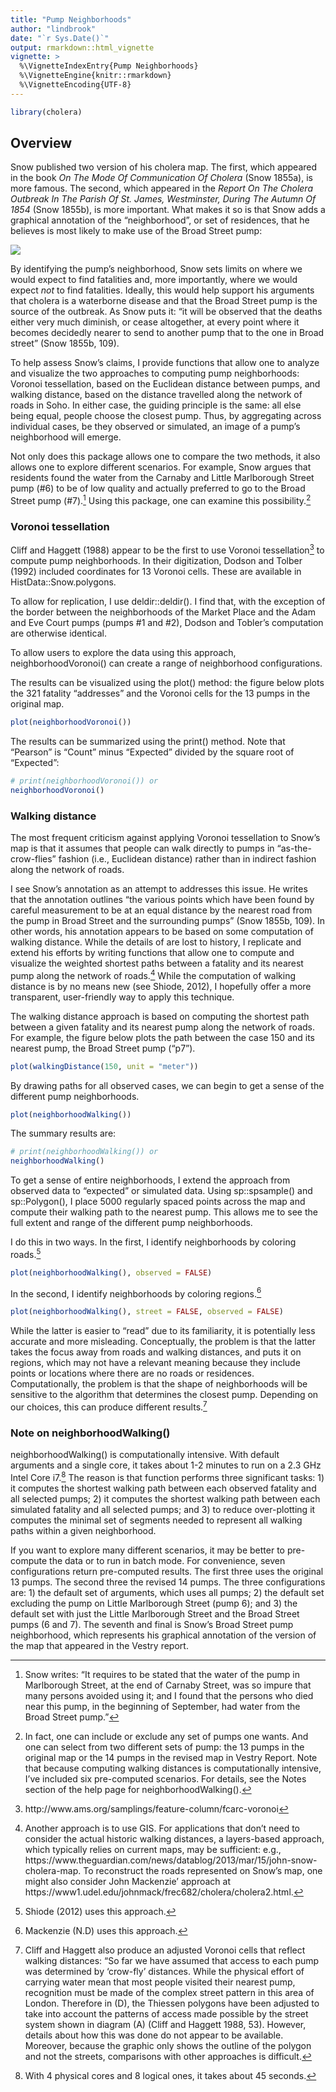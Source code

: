 ```yaml
---
title: "Pump Neighborhoods"
author: "lindbrook"
date: "`r Sys.Date()`"
output: rmarkdown::html_vignette
vignette: >
  %\VignetteIndexEntry{Pump Neighborhoods}
  %\VignetteEngine{knitr::rmarkdown}
  %\VignetteEncoding{UTF-8}
---
```


```r
library(cholera)
```

## Overview

Snow published two version of his cholera map. The first, which appeared in the book _On The Mode Of Communication Of Cholera_ (Snow 1855a), is more famous. The second, which appeared in the _Report On The Cholera Outbreak In The Parish Of St. James, Westminster, During The Autumn Of 1854_ (Snow 1855b), is more important. What makes it so is that Snow adds a graphical annotation of the "neighborhood", or set of residences, that he believes is most likely to make use of the Broad Street pump:

![](fig12-6.png)

By identifying the pump's neighborhood, Snow sets limits on where we would expect to find fatalities and, more importantly, where we would expect  _not_  to find fatalities. Ideally, this would help support his arguments that cholera is a waterborne disease and that the Broad Street pump is the source of the outbreak. As Snow puts it: "it will be observed that the deaths either very much diminish, or cease altogether, at every point where it becomes decidedly nearer to send to another pump that to the one in Broad street" (Snow 1855b, 109).

To help assess Snow's claims, I provide functions that allow one to analyze and visualize the two approaches to computing pump neighborhoods: Voronoi tessellation, based on the Euclidean distance between pumps, and walking distance, based on the distance travelled along the network of roads in Soho. In either case, the guiding principle is the same: all else being equal, people choose the closest pump. Thus, by aggregating across individual cases, be they observed or simulated, an image of a pump's neighborhood will emerge.

Not only does this package allows one to compare the two methods, it also allows one to explore different scenarios. For example, Snow argues that residents found the water from the Carnaby and Little Marlborough Street pump (#6) to be of low quality and actually preferred to go to the Broad Street pump (#7).^[Snow writes: "It requires to be stated that the water of the pump in Marlborough Street, at the end of Carnaby Street, was so impure that many persons avoided using it; and I found that the persons who died near this pump, in the beginning of September, had water from the Broad Street pump."] Using this package, one can examine this possibility.^[In fact, one can include or exclude any set of pumps one wants. And one can select from two different sets of pump: the 13 pumps in the original map or the 14 pumps in the revised map in Vestry Report. Note that because computing walking distances is computationally intensive, I've included six pre-computed scenarios. For details, see the Notes section of the help page for neighborhoodWalking().]

### Voronoi tessellation

Cliff and Haggett (1988) appear to be the first to use Voronoi tessellation^[http://www.ams.org/samplings/feature-column/fcarc-voronoi] to compute pump neighborhoods. In their digitization, Dodson and Tolber (1992) included coordinates for 13 Voronoi cells. These are available in HistData::Snow.polygons.

To allow for replication, I use deldir::deldir(). I find that, with the exception of the border between the neighborhoods of the Market Place and the Adam and Eve Court pumps (pumps #1 and #2), Dodson and Tobler's computation are otherwise identical.

To allow users to explore the data using this approach, neighborhoodVoronoi() can create a range of neighborhood configurations.

The results can be visualized using the plot() method: the figure below plots the 321 fatality "addresses" and the Voronoi cells for the 13 pumps in the original map.

```r
plot(neighborhoodVoronoi())
```

The results can be summarized using the print() method. Note that "Pearson" is "Count" minus "Expected" divided by the square root of "Expected":

```r
# print(neighborhoodVoronoi()) or
neighborhoodVoronoi()
```

### Walking distance

The most frequent criticism against applying Voronoi tessellation to Snow's map is that it assumes that people can walk directly to pumps in "as-the-crow-flies" fashion (i.e., Euclidean distance) rather than in indirect fashion along the network of roads.

I see Snow's annotation as an attempt to addresses this issue. He writes that the annotation outlines "the various points which have been found by careful measurement to be at an equal distance by the nearest road from the pump in Broad Street and the surrounding pumps" (Snow 1855b, 109). In other words, his annotation appears to be based on some computation of walking distance. While the details of are lost to history, I replicate and extend his efforts by writing functions that allow one to compute and visualize the weighted shortest paths between a fatality and its nearest pump along the network of roads.^[Another approach is to use GIS. For applications that don't need to consider the actual historic walking distances, a layers-based approach, which typically relies on current maps, may be sufficient: e.g., https://www.theguardian.com/news/datablog/2013/mar/15/john-snow-cholera-map. To reconstruct the roads represented on Snow's map, one might also consider John Mackenzie' approach at https://www1.udel.edu/johnmack/frec682/cholera/cholera2.html.] While the computation of walking distance is by no means new (see Shiode, 2012), I hopefully offer a more transparent, user-friendly way to apply this technique.

The walking distance approach is based on computing the shortest path between a given fatality and its nearest pump along the network of roads. For example, the figure below plots the path between the case 150 and its nearest pump, the Broad Street pump ("p7").

```r
plot(walkingDistance(150, unit = "meter"))
```

By drawing paths for all observed cases, we can begin to get a sense of the different pump neighborhoods.

```r
plot(neighborhoodWalking())
```

The summary results are:

```r
# print(neighborhoodWalking()) or
neighborhoodWalking()
```

To get a sense of entire neighborhoods, I extend the approach from observed data to "expected" or simulated data. Using sp::spsample() and sp::Polygon(), I place 5000 regularly spaced points across the map and compute their walking path to the nearest pump. This allows me to see the full extent and range of the different pump neighborhoods.

I do this in two ways. In the first, I identify neighborhoods by coloring roads.^[Shiode (2012) uses this approach.]

```r
plot(neighborhoodWalking(), observed = FALSE)
```

In the second, I identify neighborhoods by coloring regions.^[Mackenzie (N.D) uses this approach.]

```r
plot(neighborhoodWalking(), street = FALSE, observed = FALSE)
```

While the latter is easier to "read" due to its familiarity, it is potentially less accurate and more misleading. Conceptually, the problem is that the latter takes the focus away from roads and walking distances, and puts it on regions, which may not have a relevant meaning because they include points or locations where there are no roads or residences. Computationally, the problem is that the shape of neighborhoods will be sensitive to the algorithm that determines the closest pump. Depending on our choices, this can produce different results.^[Cliff and Haggett also produce an adjusted Voronoi cells that reflect walking distances: "So far we have assumed that access to each pump was determined by 'crow-fly' distances. While the physical effort of carrying water mean that most people visited their nearest pump, recognition must be made of the complex street pattern in this area of London. Therefore in (D), the Thiessen polygons have been adjusted to take into account the patterns of access made possible by the street system shown in diagram (A) (Cliff and Haggett 1988, 53). However, details about how this was done do not appear to be available. Moreover, because the graphic only shows the outline of the polygon and not the streets, comparisons with other approaches is difficult.]

### Note on neighborhoodWalking()

neighborhoodWalking() is computationally intensive. With default arguments and a single core, it takes about 1-2 minutes to run on a 2.3 GHz Intel Core i7.^[With 4 physical cores and 8 logical ones, it takes about 45 seconds.] The reason is that function performs three significant tasks: 1) it computes the shortest walking path between each observed fatality and all selected pumps; 2) it computes the shortest walking path between each simulated fatality and all selected pumps; and 3) to reduce over-plotting it computes the minimal set of segments needed to represent all walking paths within a given neighborhood.

If you want to explore many different scenarios, it may be better to pre-compute the data or to run in batch mode. For convenience, seven configurations return pre-computed results. The first three uses the original 13 pumps. The second three the revised 14 pumps. The three configurations are: 1) the default set of arguments, which uses all pumps; 2) the default set excluding the pump on Little Marlborough Street (pump 6); and 3) the default set with just the Little Marlborough Street and the Broad Street pumps (6 and 7). The seventh and final is Snow's Broad Street pump neighborhood, which represents his graphical annotation of the version of the map that appeared in the Vestry report.
